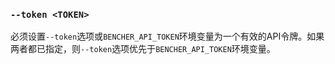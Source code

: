 ### `--token <TOKEN>`

必须设置`--token`选项或`BENCHER_API_TOKEN`环境变量为一个有效的API令牌。如果两者都已指定，则`--token`选项优先于`BENCHER_API_TOKEN`环境变量。